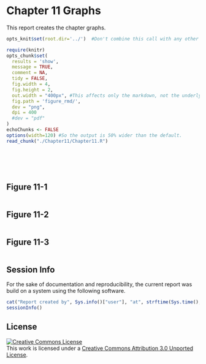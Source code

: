 Chapter 11 Graphs
=================================================
This report creates the chapter graphs.

<!--  Set the working directory to the repository's base directory; this assumes the report is nested inside of only one directory.-->
```r
opts_knit$set(root.dir='../')  #Don't combine this call with any other chunk -especially one that uses file paths.
```

<!-- Set the report-wide options, and point to the external code file. -->
```r
require(knitr)
opts_chunk$set(
  results = 'show', 
  message = TRUE,
  comment = NA, 
  tidy = FALSE,
  fig.width = 4, 
  fig.height = 2, 
  out.width = "400px", #This affects only the markdown, not the underlying png file.  The height will be scaled appropriately.
  fig.path = 'figure_rmd/',     
  dev = "png",
  dpi = 400
  #dev = "pdf"
)
echoChunks <- FALSE
options(width=120) #So the output is 50% wider than the default.
read_chunk("./Chapter11/Chapter11.R") 
```
<!-- Load the packages.  Suppress the output when loading packages. --> 
```r
```

<!-- Load any Global functions and variables declared in the R file.  Suppress the output. --> 
```r
```

<!-- Declare any global functions specific to a Rmd output.  Suppress the output. --> 
```r
```

<!-- Load the datasets. -->
```r
```

<!-- Tweak the datasets. -->
```r
```

## Figure 11-1
```r
```

## Figure 11-2
```r
```

## Figure 11-3
```r
```

## Session Info
For the sake of documentation and reproducibility, the current report was build on a system using the following software.

```r
cat("Report created by", Sys.info()["user"], "at", strftime(Sys.time(), "%Y-%m-%d, %H:%M %z"))
sessionInfo()
```

## License

<a rel="license" href="http://creativecommons.org/licenses/by/3.0/"><img alt="Creative Commons License" style="border-width:0" src="http://i.creativecommons.org/l/by/3.0/88x31.png" /></a><br />This work is licensed under a <a rel="license" href="http://creativecommons.org/licenses/by/3.0/">Creative Commons Attribution 3.0 Unported License</a>.
